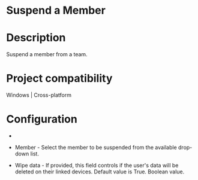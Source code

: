 ﻿# Suspend a Member

# Description

Suspend a member from a team.

# Project compatibility

Windows | Cross-platform

# Configuration

* 
* Member - Select the member to be suspended from the available drop-down list.







* Wipe data - If provided, this field controls if the user's data will be deleted on their linked devices. Default value is True. Boolean value.
